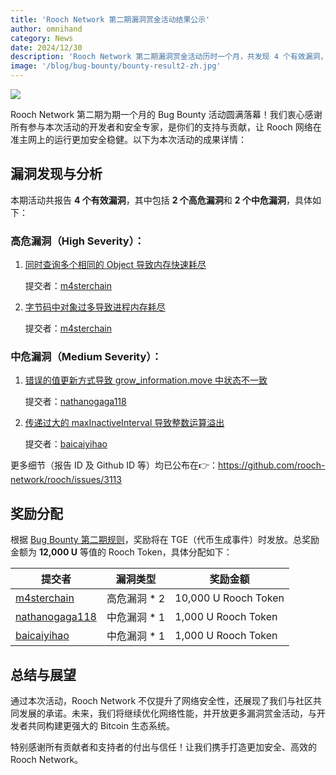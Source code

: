 ```yaml
---
title: 'Rooch Network 第二期漏洞赏金活动结果公示'
author: omnihand
category: News
date: 2024/12/30
description: 'Rooch Network 第二期漏洞赏金活动历时一个月，共发现 4 个有效漏洞，其中包括内存耗尽和状态不一致等高危漏洞。本文详细介绍了漏洞细节、奖励分配方案以及对 Rooch 网络安全性的提升成果。'
image: '/blog/bug-bounty/bounty-result2-zh.jpg'
---
```



<PostHeader />

![](/blog/bug-bounty/bounty-result2-zh.jpg)

Rooch Network 第二期为期一个月的 Bug Bounty 活动圆满落幕！我们衷心感谢所有参与本次活动的开发者和安全专家，是你们的支持与贡献，让 Rooch 网络在准主网上的运行更加安全稳健。以下为本次活动的成果详情：

## 漏洞发现与分析

本期活动共报告 **4 个有效漏洞**，其中包括 **2 个高危漏洞**和 **2 个中危漏洞**，具体如下：

### 高危漏洞（High Severity）：

1. [同时查询多个相同的 Object 导致内存快速耗尽](https://github.com/rooch-network/rooch/security/advisories/GHSA-4382-rfr8-9698)
    
    提交者：[m4sterchain](https://github.com/m4sterchain)
    
2. [字节码中对象过多导致进程内存耗尽](https://github.com/rooch-network/rooch/security/advisories/GHSA-xfmq-crqf-429m)
    
    提交者：[m4sterchain](https://github.com/m4sterchain)

### 中危漏洞（Medium Severity）：

1. [错误的值更新方式导致 grow_information.move 中状态不一致](https://github.com/rooch-network/rooch/security/advisories/GHSA-f737-542f-mjvg)
    
    提交者：[nathanogaga118](https://github.com/nathanogaga118)
    
2. [传递过大的 maxInactiveInterval 导致整数运算溢出](https://github.com/rooch-network/rooch/security/advisories/GHSA-v477-4gc2-j6v4)
    
    提交者：[baicaiyihao](https://github.com/baicaiyihao)
    

更多细节（报告 ID 及 Github ID 等）均已公布在👉：https://github.com/rooch-network/rooch/issues/3113

## 奖励分配

根据 [Bug Bounty 第二期规则](https://rooch.network/blog/bug-bounty2)，奖励将在 TGE（代币生成事件）时发放。总奖励金额为 **12,000 U** 等值的 Rooch Token，具体分配如下：

| 提交者                                              | 漏洞类型     | 奖励金额             |
|-----------------------------------------------------|--------------|----------------------|
| [m4sterchain](https://github.com/m4sterchain)       | 高危漏洞 * 2 | 10,000 U Rooch Token |
| [nathanogaga118](https://github.com/nathanogaga118) | 中危漏洞 * 1 | 1,000 U Rooch Token  |
| [baicaiyihao](https://github.com/baicaiyihao)       | 中危漏洞 * 1 | 1,000 U Rooch Token  |

## 总结与展望

通过本次活动，Rooch Network 不仅提升了网络安全性，还展现了我们与社区共同发展的承诺。未来，我们将继续优化网络性能，并开放更多漏洞赏金活动，与开发者共同构建更强大的 Bitcoin 生态系统。

特别感谢所有贡献者和支持者的付出与信任！让我们携手打造更加安全、高效的 Rooch Network。
